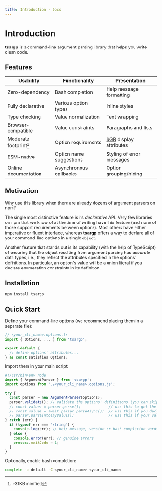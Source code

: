 ```yaml
---
title: Introduction - Docs
---
```


# Introduction

**tsargp** is a command-line argument parsing library that helps you write clean code.

## Features

| Usability              | Functionality           | Presentation              |
| ---------------------- | ----------------------- | ------------------------- |
| Zero-dependency        | Bash completion         | Help message formatting   |
| Fully declarative      | Various option types    | Inline styles             |
| Type checking          | Value normalization     | Text wrapping             |
| Browser-compatible     | Value constraints       | Paragraphs and lists      |
| Moderate footprint[^1] | Option requirements     | [SGR] display attributes  |
| ESM-native             | Option name suggestions | Styling of error messages |
| Online documentation   | Asynchronous callbacks  | Option grouping/hiding    |

[^1]: ~31KB minified

## Motivation

Why use this library when there are already dozens of argument parsers on npm?

The single most distinctive feature is its _declarative_ API. Very few libraries on npm that we know
of at the time of writing have this feature (and none of those support requirements between options).
Most others have either imperative or fluent interface, whereas **tsargp** offers a way to declare
all of your command-line options in a single `object`.

Another feature that stands out is its capability (with the help of TypeScript) of ensuring that the
object resulting from argument parsing has _accurate_ data types, i.e., they reflect the attributes
specified in the options' definitions. In particular, an option's value will be a union literal if
you declare enumeration constraints in its definition.

## Installation

```sh
npm install tsargp
```

## Quick Start

Define your command-line options (we recommend placing them in a separate file):

```ts filename="<your_cli_name>.options.ts" /<your_cli_name>/
// <your_cli_name>.options.ts
import { Options, ... } from 'tsargp';

export default {
  // define options' attributes...
} as const satisfies Options;
```

Import them in your main script:

```ts filename="<your_cli_name>.ts" {8-10} /<your_cli_name>/
#!/usr/bin/env node
import { ArgumentParser } from 'tsargp';
import options from './<your_cli_name>.options.js';

try {
  const parser = new ArgumentParser(options);
  parser.validate(); // validate the options' definitions (you can skip this in production)
  // const values = parser.parse();             // use this to get the options' values
  // const values = await parser.parseAsync();  // use this if you declare async function options
  // parser.parseInto(myValues);                // use this if your values are enclosed in a class
} catch (err) {
  if (typeof err === 'string') {
    console.log(err); // help message, version or bash completion words
  } else {
    console.error(err); // genuine errors
    process.exitCode = 1;
  }
}
```

Optionally, enable bash completion:

```sh /<your_cli_name>/
complete -o default -C <your_cli_name> <your_cli_name>
```

[SGR]: https://www.wikiwand.com/en/ANSI_escape_code#SGR_(Select_Graphic_Rendition)_parameters
